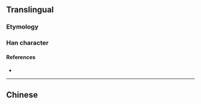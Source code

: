 {{also|棟}}
{{character info}}
==Translingual==

===Etymology===
{{Han simp|棟|f=東|t=东}}

===Han character===
{{Han char|rn=75|rad=木|as=05|sn=9|four=|canj=DKD|ids=⿰木东}}

====References====
* {{Han ref|kx=0521.121|hdz=21181.010|uh=680B|ud=26635}}

----

==Chinese==
{{zh-see|棟}}